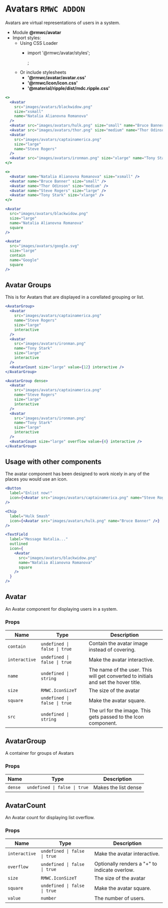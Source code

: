 # Avatars `RMWC ADDON`

Avatars are virtual representations of users in a system.

- Module **@rmwc/avatar**
- Import styles:
  - Using CSS Loader
    - import '@rmwc/avatar/styles';

      ;
  - Or include stylesheets
    - **'@rmwc/avatar/avatar.css'**
    - **'@rmwc/icon/icon.css'**
    - **'@material/ripple/dist/mdc.ripple.css'**

```jsx
<>
  <Avatar
    src="images/avatars/blackwidow.png"
    size="xsmall"
    name="Natalia Alianovna Romanova"
  />
  <Avatar src="images/avatars/hulk.png" size="small" name="Bruce Banner" />
  <Avatar src="images/avatars/thor.png" size="medium" name="Thor Odinson" />
  <Avatar
    src="images/avatars/captainamerica.png"
    size="large"
    name="Steve Rogers"
  />
  <Avatar src="images/avatars/ironman.png" size="xlarge" name="Tony Stark" />
</>
```

```jsx
<>
  <Avatar name="Natalia Alianovna Romanova" size="xsmall" />
  <Avatar name="Bruce Banner" size="small" />
  <Avatar name="Thor Odinson" size="medium" />
  <Avatar name="Steve Rogers" size="large" />
  <Avatar name="Tony Stark" size="xlarge" />
</>
```

```jsx
<Avatar
  src="images/avatars/blackwidow.png"
  size="large"
  name="Natalia Alianovna Romanova"
  square
/>
```

```jsx
<Avatar
  src="images/avatars/google.svg"
  size="large"
  contain
  name="Google"
  square
/>
```

## Avatar Groups

This is for Avatars that are displayed in a corellated grouping or list.

```jsx
<AvatarGroup>
  <Avatar
    src="images/avatars/captainamerica.png"
    name="Steve Rogers"
    size="large"
    interactive
  />
  <Avatar
    src="images/avatars/ironman.png"
    name="Tony Stark"
    size="large"
    interactive
  />
  <AvatarCount size="large" value={12} interactive />
</AvatarGroup>
```

```jsx
<AvatarGroup dense>
  <Avatar
    src="images/avatars/captainamerica.png"
    name="Steve Rogers"
    size="large"
    interactive
  />
  <Avatar
    src="images/avatars/ironman.png"
    name="Tony Stark"
    size="large"
    interactive
  />
  <AvatarCount size="large" overflow value={4} interactive />
</AvatarGroup>
```

## Usage with other components

The avatar component has been designed to work nicely in any of the places you would use an icon.

```jsx
<Button
  label="Enlist now!"
  icon={<Avatar src="images/avatars/captainamerica.png" name="Steve Rogers" />}
/>
```

```jsx
<Chip
  label="Hulk Smash"
  icon={<Avatar src="images/avatars/hulk.png" name="Bruce Banner" />}
/>
```

```jsx
<TextField
  label="Message Natalia..."
  outlined
  icon={
    <Avatar
      src="images/avatars/blackwidow.png"
      name="Natalia Alianovna Romanova"
      square
    />
  }
/>
```

## Avatar

An Avatar component for displaying users in a system.

### Props

| Name          | Type                         | Description                                                                        |
| ------------- | ---------------------------- | ---------------------------------------------------------------------------------- |
| `contain`     | `undefined \| false \| true` | Contain the avatar image instead of covering.                                      |
| `interactive` | `undefined \| false \| true` | Make the avatar interactive.                                                       |
| `name`        | `undefined \| string`        | The name of the user. This will get converted to initials and set the hover title. |
| `size`        | `RMWC.IconSizeT`             | The size of the avatar                                                             |
| `square`      | `undefined \| false \| true` | Make the avatar square.                                                            |
| `src`         | `undefined \| string`        | The url for the image. This gets passed to the Icon component.                     |

## AvatarGroup

A container for groups of Avatars

### Props

| Name    | Type                         | Description          |
| ------- | ---------------------------- | -------------------- |
| `dense` | `undefined \| false \| true` | Makes the list dense |

## AvatarCount

An Avatar count for displaying list overflow.

### Props

| Name          | Type                         | Description                                   |
| ------------- | ---------------------------- | --------------------------------------------- |
| `interactive` | `undefined \| false \| true` | Make the avatar interactive.                  |
| `overflow`    | `undefined \| false \| true` | Optionally renders a "+" to indicate overlow. |
| `size`        | `RMWC.IconSizeT`             | The size of the avatar                        |
| `square`      | `undefined \| false \| true` | Make the avatar square.                       |
| `value`       | `number`                     | The number of users.                          |
